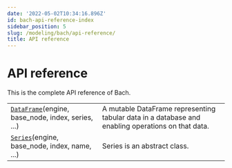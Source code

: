 ```yaml
---
date: '2022-05-02T10:34:16.896Z'
id: bach-api-reference-index
sidebar_position: 5
slug: /modeling/bach/api-reference/
title: API reference
---
```


# API reference

This is the complete API reference of Bach.

<div class="table-autosummary">

|                                                   |                                                                                                                                                                                                     |
| ------------------------------------------------- | -------------------------------------------------------------------------------------------------------------------------------------------------------------------------------------------------- |
| [`DataFrame`](/docs/modeling/bach/api-reference/DataFrame/bach.DataFrame/#bach.DataFrame)(engine, base_node, index, series, ...)  | A mutable DataFrame representing tabular data in a database and enabling operations on that data.                                                                                                   |
| [`Series`](/docs/modeling/bach/api-reference/Series/bach.Series/#bach.Series)(engine, base_node, index, name, ...)       | Series is an abstract class.                                                                                                                                                                        |


</div>
